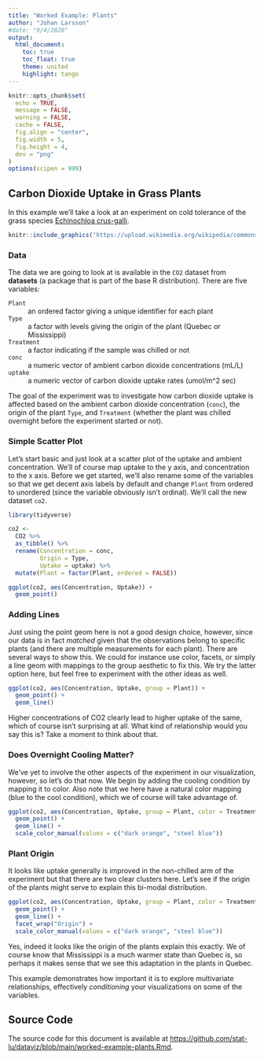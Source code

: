 ```yaml
---
title: "Worked Example: Plants"
author: "Johan Larsson"
#date: "9/4/2020"
output:
  html_document:
    toc: true
    toc_float: true
    theme: united
    highlight: tango
---
```


```r

knitr::opts_chunk$set(
  echo = TRUE,
  message = FALSE,
  warning = FALSE,
  cache = FALSE,
  fig.align = "center",
  fig.width = 5,
  fig.height = 4,
  dev = "png"
)
options(scipen = 999)
```

## Carbon Dioxide Uptake in Grass Plants

In this example we'll take a look at an experiment on cold tolerance of the
grass species
[Echinochloa crus-galli](https://en.wikipedia.org/wiki/Echinochloa_crus-galli).

```r
knitr::include_graphics("https://upload.wikimedia.org/wikipedia/commons/thumb/1/19/Echinochloa_crus-galli01.jpg/220px-Echinochloa_crus-galli01.jpg")
```

### Data

The data we are going to look at is available in the `CO2` dataset from
**datasets** (a package that is part of the base R distribution). There are five
variables:

`Plant`
: an ordered factor giving a unique identifier for each plant

`Type`
: a factor with levels giving the origin of the plant (Quebec or Mississippi)

`Treatment`
: a factor indicating if the sample was chilled or not

`conc`
: a numeric vector of ambient carbon dioxide concentrations (mL/L)

`uptake`
: a numeric vector of carbon dioxide uptake rates (umol/m^2 sec)

The goal of the experiment was to investigate how carbon dioxide uptake
is affected based on the ambient carbon dioxide concentration (`conc`), the
origin of the plant `Type`, and `Treatment` (whether the plant was chilled
overnight before the experiment started or not).

### Simple Scatter Plot

Let's start basic and just look at a scatter plot of the uptake and ambient
concentration. We'll of course map uptake to the y axis, and concentration
to the x axis. Before we get started, we'll also rename some of the
variables so that we get decent axis labels by default and change
`Plant` from ordered to unordered (since the variable obviously isn't
ordinal). We'll call the new dataset `co2`.

```r
library(tidyverse)

co2 <-
  CO2 %>%
  as_tibble() %>%
  rename(Concentration = conc,
         Origin = Type,
         Uptake = uptake) %>%
  mutate(Plant = factor(Plant, ordered = FALSE))

ggplot(co2, aes(Concentration, Uptake)) +
  geom_point()
```

### Adding Lines

Just using the point geom here is not a good design choice, however, since
our data is in fact *matched* given that the observations
belong to specific plants (and there are multiple measurements for each plant).
There are several ways to show this. We could
for instance use color, facets, or simply a line geom with mappings
to the group aesthetic to fix this. We try the latter option here, but feel
free to experiment with the other ideas as well.

```r
ggplot(co2, aes(Concentration, Uptake, group = Plant)) +
  geom_point() +
  geom_line()
```

Higher concentrations of CO2 clearly lead to higher uptake of the same, which
of course isn't surprising at all. What kind of relationship would
you say this is? Take a moment to think about that.

### Does Overnight Cooling Matter?

We've yet to involve the other aspects of the experiment in our visualization,
however, so let's do that now. We begin by adding the cooling condition by
mapping it to color. Also note that we here have a natural color mapping
(blue to the cool condition), which we of course will take advantage of.

```r
ggplot(co2, aes(Concentration, Uptake, group = Plant, color = Treatment)) +
  geom_point() +
  geom_line() +
  scale_color_manual(values = c("dark orange", "steel blue"))
```

### Plant Origin

It looks like uptake generally is improved in the non-chilled arm of the
experiment but that there are two clear clusters here. Let's see if the
origin of the plants might serve to explain this bi-modal distribution.

```r
ggplot(co2, aes(Concentration, Uptake, group = Plant, color = Treatment)) +
  geom_point() +
  geom_line() +
  facet_wrap("Origin") +
  scale_color_manual(values = c("dark orange", "steel blue"))
```

Yes, indeed it looks like the origin of the plants explain this exactly.
We of course know that Mississippi is a much warmer state than Quebec is, so
perhaps it makes sense that we see this adaptation in the plants in Quebec.

This example demonstrates how important it is to explore multivariate
relationships, effectively *conditioning* your visualizations on
some of the variables.

## Source Code

The source code for this document is available at
<https://github.com/stat-lu/dataviz/blob/main/worked-example-plants.Rmd>.
